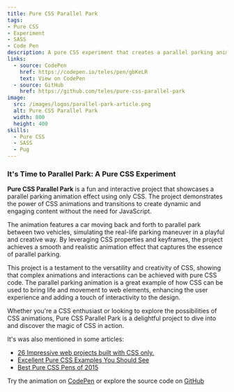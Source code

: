 ```yaml
---
title: Pure CSS Parallel Park
tags:
- Pure CSS
- Experiment
- SASS
- Code Pen
description: A pure CSS experiment that creates a parallel parking animation effect. The project showcases the power of CSS animations and transitions to create dynamic and interactive content without the need for JavaScript.
links:
  - source: CodePen
    href: https://codepen.io/teles/pen/gbKeLR
    text: View on CodePen
  - source: GitHub
    href: https://github.com/teles/pure-css-parallel-park
image:
  src: /images/logos/parallel-park-article.png
  alt: Pure CSS Parallel Park
  width: 800
  height: 400
skills:
  - Pure CSS
  - SASS
  - Pug
---
```


### It's Time to Parallel Park: A Pure CSS Experiment

**Pure CSS Parallel Park** is a fun and interactive project that showcases a parallel parking animation effect using only CSS. The project demonstrates the power of CSS animations and transitions to create dynamic and engaging content without the need for JavaScript.

The animation features a car moving back and forth to parallel park between two vehicles, simulating the real-life parking maneuver in a playful and creative way. By leveraging CSS properties and keyframes, the project achieves a smooth and realistic animation effect that captures the essence of parallel parking.

This project is a testament to the versatility and creativity of CSS, showing that complex animations and interactions can be achieved with pure CSS code. The parallel parking animation is a great example of how CSS can be used to bring life and movement to web elements, enhancing the user experience and adding a touch of interactivity to the design.

Whether you're a CSS enthusiast or looking to explore the possibilities of CSS animations, Pure CSS Parallel Park is a delightful project to dive into and discover the magic of CSS in action.

It's was also mentioned in some articles:

* [26 Impressive web projects built with CSS only.](https://medium.mybridge.co/26-impressive-web-projects-built-with-css-only-4a4c2f773a21)
* [Excellent Pure CSS Examples You Should See](https://designbeep.com/2015/08/26/excellent-pure-css-examples-you-should-see/)
* [Best Pure CSS Pens of 2015](https://cssdesignawards.com/blog/best-pure-css-pens-of-2015/268/)


Try the animation on [CodePen](https://codepen.io/teles/pen/gbKeLR) or explore the source code on [GitHub](https://github.com/teles/pure-css-parallel-park)